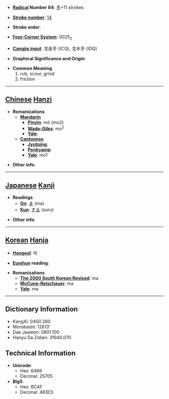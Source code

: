 * '''[[Wiktionary:Chinese radical index| Radical]] Number 64''': [[Wiktionary:Chinese radical index 手|手]]+11 strokes

* '''[[Wiktionary:Chinese total strokes index|Stroke number]]''': [[Wiktionary:Chinese total strokes index 14|14]]

* '''Stroke order''': 

* '''[[Wiktionary:Chinese four corner index|Four-Corner System]]''': 0025<sub>2</sub>

* '''[[Wiktionary:Chinese Cangjie index|Cangjie input]]''': 戈金手 (ICQ), 戈木手 (IDQ)

* '''Graphical Significance and Origin''': 

* '''Common Meaning'''
*#rub, scour, grind
*# friction


----

== [[Chinese]] [[Hanzi]] ==

* '''Romanizations'''
** '''[[Mandarin]]'''
*** '''[[Pinyin]]''': mó (mo2)
*** '''[[Wade-Giles]]''': mo<sup>2</sup>
*** '''[[Yale]]''': 
** '''[[Cantonese]]'''
*** '''[[Jyutping]]''':
*** '''[[Penkyamp]]''': 
*** '''[[Yale]]''': mo1

* '''Other info''': 

----

== [[Japanese]] [[Kanji]] ==

* '''Readings'''
** '''[[On]]''': [[ま]] (ma)
** '''[[Kun]]''': [[する]] (suru)

* '''Other info''':  

----

== [[Korean]] [[Hanja]] ==

* '''[[Hangeul]]''': 마

* '''[[Eumhun]] reading''': 

* '''Romanizations'''
** '''[[The 2000 South Korean Revised Romanization|The 2000 South Korean Revised]]''': ma
** '''[[McCune-Reischauer]]''': ma
** '''[[Yale]]''': ma

----

== Dictionary Information ==

* KangXi: 0450.280
* Morobashi: 12613'
* Dae Jaweon: 0801.100
* Hanyu Da Zidian: 31940.070

== Technical Information ==

* '''Unicode''':
** Hex: 6469
** Decimal: 25705
* '''Big5''':
** Hex: BCAF
** Decimal: 48303